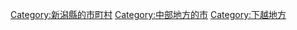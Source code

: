 [[Category:新潟縣的市町村|Category:新潟縣的市町村]]
[[Category:中部地方的市|Category:中部地方的市]]
[[Category:下越地方|Category:下越地方]]
{{DEFAULTSORT:Agano}}